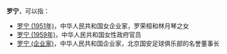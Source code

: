 '''罗宁'''，可以指：
*[[罗宁_(1951年)|罗宁 (1951年)]]，中华人民共和国女企业家，罗荣桓和林月琴之女
*[[罗宁_(1959年)|罗宁 (1959年)]]，中华人民共和国女性政府官员
*[[罗宁_(企业家)|罗宁 (企业家)]]，中华人民共和国企业家，北京国安足球俱乐部的名誉董事长

{{Disambig|cat=二字罗姓人名消歧义|ning}}